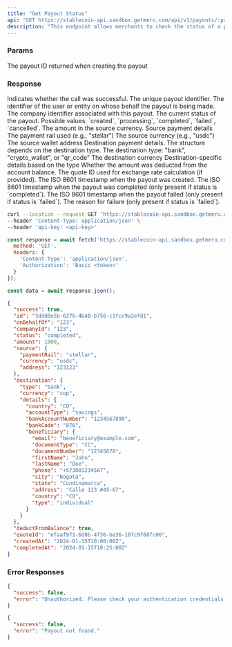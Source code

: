 ```yaml
---
title: "Get Payout Status"
api: "GET https://stablecoin-api.sandbox.getmeru.com/api/v1/payouts/:payout-id"
description: "This endpoint allows merchants to check the status of a payout using the payout ID"
---
```


### Params

<ParamField path="payout-id" type="string" required>
  The payout ID returned when creating the payout
</ParamField>

### Response

<ResponseField name="success" type="boolean">
  Indicates whether the call was successful.
</ResponseField>

<ResponseField name="id" type="string">
  The unique payout identifier.
</ResponseField>

<ResponseField name="onBehalfOf" type="string">
  The identifier of the user or entity on whose behalf the payout is being made.
</ResponseField>

<ResponseField name="companyId" type="string">
  The company identifier associated with this payout.
</ResponseField>

<ResponseField name="status" type="string">
  The current status of the payout. Possible values: `created`, `processing`, `completed`, `failed`, `cancelled`.
</ResponseField>

<ResponseField name="amount" type="number">
  The amount in the source currency.
</ResponseField>

<ResponseField name="source" type="object">
  Source payment details
  
  <Expandable title="Source object">
    <ResponseField name="paymentRail" type="string">
      The payment rail used (e.g., "stellar")
    </ResponseField>
    <ResponseField name="currency" type="string">
      The source currency (e.g., "usdc")
    </ResponseField>
    <ResponseField name="address" type="string">
      The source wallet address
    </ResponseField>
  </Expandable>
</ResponseField>

<ResponseField name="destination" type="object">
  Destination payment details. The structure depends on the destination type.
  
  <Expandable title="Destination object">
    <ResponseField name="type" type="string">
      The destination type: "bank", "crypto_wallet", or "qr_code"
    </ResponseField>
    <ResponseField name="currency" type="string">
      The destination currency
    </ResponseField>
    <ResponseField name="details" type="object">
      Destination-specific details based on the type
    </ResponseField>
  </Expandable>
</ResponseField>

<ResponseField name="deductFromBalance" type="boolean">
  Whether the amount was deducted from the account balance.
</ResponseField>

<ResponseField name="quoteId" type="string">
  The quote ID used for exchange rate calculation (if provided).
</ResponseField>

<ResponseField name="createdAt" type="string">
  The ISO 8601 timestamp when the payout was created.
</ResponseField>

<ResponseField name="completedAt" type="string">
  The ISO 8601 timestamp when the payout was completed (only present if status is `completed`).
</ResponseField>

<ResponseField name="failedAt" type="string">
  The ISO 8601 timestamp when the payout failed (only present if status is `failed`).
</ResponseField>

<ResponseField name="failureReason" type="string">
  The reason for failure (only present if status is `failed`).
</ResponseField>

<RequestExample>

```bash cURL
curl --location --request GET 'https://stablecoin-api.sandbox.getmeru.com/api/v1/payouts/3ddd0e5b-6276-4b48-b756-c1fcc9a2efd1' \
--header 'Content-Type: application/json' \
--header 'api-key: <api-key>'
```

```js Javascript
const response = await fetch('https://stablecoin-api.sandbox.getmeru.com/api/v1/payouts/3ddd0e5b-6276-4b48-b756-c1fcc9a2efd1', {
  method: 'GET',
  headers: {
    'Content-Type': 'application/json',
    'Authorization': 'Basic <token>'
  }
});

const data = await response.json();
```

</RequestExample>

<ResponseExample>

```json 200
{
  "success": true,
  "id": "3ddd0e5b-6276-4b48-b756-c1fcc9a2efd1",
  "onBehalfOf": "123",
  "companyId": "123",
  "status": "completed",
  "amount": 1000,
  "source": {
    "paymentRail": "stellar",
    "currency": "usdc",
    "address": "123123"
  },
  "destination": {
    "type": "bank",
    "currency": "cop",
    "details": {
      "country": "CO",
      "accountType": "savings",
      "bankAccountNumber": "1234567890",
      "bankCode": "876",
      "beneficiary": {
        "email": "beneficiary@example.com",
        "documentType": "CC",
        "documentNumber": "12345678",
        "firstName": "John",
        "lastName": "Doe",
        "phone": "+573001234567",
        "city": "Bogotá",
        "state": "Cundinamarca",
        "address": "Calle 123 #45-67",
        "country": "CO",
        "type": "individual"
      }
    }
  },
  "deductFromBalance": true,
  "quoteId": "efaaf971-6d8b-4f36-be36-187c9f68fc06",
  "createdAt": "2024-01-15T10:00:00Z",
  "completedAt": "2024-01-15T10:25:00Z"
}
```

</ResponseExample>

### Error Responses

<ResponseExample>

```json 401
{
  "success": false,
  "error": "Unauthorized. Please check your authentication credentials."
}
```

```json 404
{
  "success": false,
  "error": "Payout not found."
}
```

</ResponseExample>